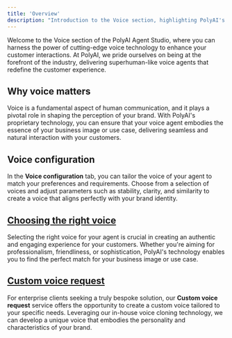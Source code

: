 ```yaml
---
title: 'Overview'
description: "Introduction to the Voice section, highlighting PolyAI's leadership in voice technology"
---
```


Welcome to the Voice section of the PolyAI Agent Studio, where you can harness the power of cutting-edge voice technology to enhance your
customer interactions. At PolyAI, we pride ourselves on being at the forefront of the industry, delivering superhuman-like voice
 agents that redefine the customer experience.

## Why voice matters

Voice is a fundamental aspect of human communication, and it plays a pivotal role in shaping the perception of your brand. With
PolyAI's proprietary technology, you can ensure that your voice agent embodies the essence of your business image or use case,
 delivering seamless and natural interaction with your customers.

## Voice configuration

In the **Voice configuration** tab, you can tailor the voice of your agent to match your preferences and requirements. Choose
 from a selection of voices and adjust parameters such as stability, clarity, and similarity to create a voice that aligns perfectly
  with your brand identity.

## [Choosing the right voice](./what-is-good-voice)

Selecting the right voice for your agent is crucial in creating an authentic and engaging experience for your customers. Whether
 you're aiming for professionalism, friendliness, or sophistication, PolyAI's technology enables you to find the perfect match for
 your business image or use case.

## [Custom voice request](./custom-voice-request)

For enterprise clients seeking a truly bespoke solution, our **Custom voice request** service offers the opportunity to create a
custom voice tailored to your specific needs. Leveraging our in-house voice cloning technology, we can develop a unique voice that
embodies the personality and characteristics of your brand.

